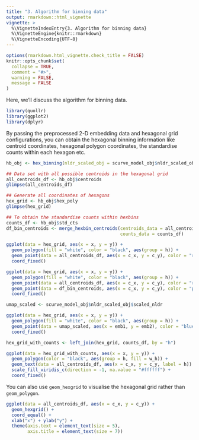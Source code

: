 ```yaml
---
title: "3. Algorithm for binning data"
output: rmarkdown::html_vignette
vignette: >
  %\VignetteIndexEntry{3. Algorithm for binning data}
  %\VignetteEngine{knitr::rmarkdown}
  %\VignetteEncoding{UTF-8}
---
```


```r
options(rmarkdown.html_vignette.check_title = FALSE)
knitr::opts_chunk$set(
  collapse = TRUE,
  comment = "#>",
  warning = FALSE, 
  message = FALSE
)
```

Here, we'll discuss the algorithm for binning data.

```r
library(quollr)
library(ggplot2)
library(dplyr)
```

By passing the preprocessed 2-D embedding data and hexagonal grid configurations, you can obtain the hexagonal binning information like centroid coordinates, hexagonal polygon coordinates, the standardise counts within each hexagon etc.  

```r
hb_obj <- hex_binning(nldr_scaled_obj = scurve_model_obj$nldr_scaled_obj, b1 = 15, q = 0.1)
```

```r
## Data set with all possible centroids in the hexagonal grid
all_centroids_df <- hb_obj$centroids
glimpse(all_centroids_df)

## Generate all coordinates of hexagons
hex_grid <- hb_obj$hex_poly
glimpse(hex_grid)

## To obtain the standardise counts within hexbins
counts_df <- hb_obj$std_cts
df_bin_centroids <- merge_hexbin_centroids(centroids_data = all_centroids_df, 
                                           counts_data = counts_df)
```

```r
ggplot(data = hex_grid, aes(x = x, y = y)) + 
  geom_polygon(fill = "white", color = "black", aes(group = h)) +
  geom_point(data = all_centroids_df, aes(x = c_x, y = c_y), color = "red") +
  coord_fixed()
```

```r

ggplot(data = hex_grid, aes(x = x, y = y)) + 
  geom_polygon(fill = "white", color = "black", aes(group = h)) +
  geom_point(data = all_centroids_df, aes(x = c_x, y = c_y), color = "red") +
  geom_point(data = df_bin_centroids, aes(x = c_x, y = c_y), color = "purple") + 
  coord_fixed()
```

```r
umap_scaled <- scurve_model_obj$nldr_scaled_obj$scaled_nldr

ggplot(data = hex_grid, aes(x = x, y = y)) + 
  geom_polygon(fill = "white", color = "black", aes(group = h)) +
  geom_point(data = umap_scaled, aes(x = emb1, y = emb2), color = "blue", alpha = 0.3) +
  coord_fixed()
```

```r
hex_grid_with_counts <- left_join(hex_grid, counts_df, by = "h")

ggplot(data = hex_grid_with_counts, aes(x = x, y = y)) +
  geom_polygon(color = "black", aes(group = h, fill = w_h)) +
  geom_text(data = all_centroids_df, aes(x = c_x, y = c_y, label = h)) +
  scale_fill_viridis_c(direction = -1, na.value = "#ffffff") +
  coord_fixed()
```

You can also use `geom_hexgrid` to visualise the hexagonal grid rather than `geom_polygon`.

```r
ggplot(data = all_centroids_df, aes(x = c_x, y = c_y)) +
  geom_hexgrid() +
  coord_equal() +
  xlab("x") + ylab("y") +
  theme(axis.text = element_text(size = 5),
        axis.title = element_text(size = 7))

```
